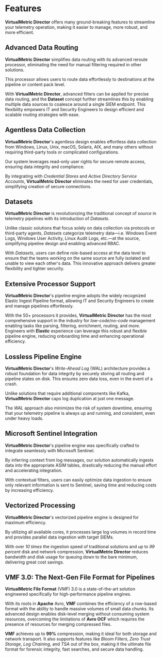 # Features

**VirtualMetric Director** offers many ground-breaking features to streamline your telemetry operation, making it easier to manage, more robust, and more efficient.

## Advanced Data Routing

**VirtualMetric Director** simplifies data routing with its advanced reroute processor, eliminating the need for manual filtering required in other solutions.

This processor allows users to route data effortlessly to destinations at the pipeline or content pack level.

With **VirtualMetric Director**, advanced filters can be applied for precise data routing, and the **Dataset** concept further streamlines this by enabling multiple data sources to coalesce around a single SIEM endpoint. This flexibility empowers IT and Security Engineers to design efficient and scalable routing strategies with ease.

## Agentless Data Collection

**VirtualMetric Director**'s agentless design enables effortless data collection from Windows, Linux, Unix, macOS, Solaris, AIX, and many others without requiring third-party tools or complicated configurations. 

Our system leverages read-only user rights for secure remote access, ensuring data integrity and compliance.

By integrating with _Credential Stores_ and _Active Directory Service Accounts_, **VirtualMetric Director** eliminates the need for user credentials, simplifying creation of secure connections.

## Datasets

**VirtualMetric Director** is revolutionizing the traditional concept of _source_ in telemetry pipelines with its introduction of _Datasets_.

Unlike classic solutions that focus solely on data collection via protocols or third-party agents, _Datasets_ categorize telemetry data&mdash;i.e. Windows Event Logs, Windows User Activity, Linux Audit Logs, etc.&mdash;at the source, simplifying pipeline design and enabling advanced RBAC.

With _Datasets_, users can define role-based access at the data level to ensure that the teams working on the same source are fully isolated and unable to view each other's data. This innovative approach delivers greater flexibility and tighter security.

## Extensive Processor Support

**VirtualMetric Director**'s pipeline engine adopts the widely recognized Elastic Ingest Pipeline format, allowing IT and Security Engineers to create and manage pipelines effortlessly.

With the 50+ processors it provides, **VirtualMetric Director** has the most comprehensive support in the industry for _low-code_/_no-code_ management enabling tasks like parsing, filtering, enrichment, routing, and more. Engineers with **Elastic** experience can leverage this robust and flexible pipeline engine, reducing onboarding time and enhancing operational efficiency.

## Lossless Pipeline Engine

**VirtualMetric Director**'s _Write-Ahead Log_ (WAL) architecture provides a robust foundation for data integrity by securely storing all routing and pipeline states on disk. This ensures zero data loss, even in the event of a crash.

Unlike solutions that require additional components like Kafka, **VirtualMetric Director** caps log duplication at just one message.

The _WAL_ approach also minimizes the risk of system downtime, ensuring that your telemetry pipeline is always up and running, and consistent, even under heavy loads.

## Microsoft Sentinel Integration

**VirtualMetric Director**'s pipeline engine was specifically crafted to integrate seamlessly with Microsoft Sentinel.

By inferring context from log messages, our solution automatically ingests data into the appropriate ASIM tables, drastically reducing the manual effort and accelerating integration.

With contextual filters, users can easily optimize data ingestion to ensure only relevant information is sent to Sentinel, saving time and reducing costs by increasing efficiency.

## Vectorized Processing 

**VirtualMetric Director**'s vectorized pipeline engine is designed for maximum efficiency.

By utilizing all available cores, it processes large log volumes in record time and provides parallel data ingestion with target SIEMs.

With over _10 times_ the ingestion speed of traditional solutions and up to _99 percent_ disk and network compression, **VirtualMetric Director** reduces bandwidth and disk usage for queuing down to the bare minimum, delivering great cost savings.

## VMF 3.0: The Next-Gen File Format for Pipelines

**VirtualMetric File Format** (VMF) 3.0 is a state-of-the-art solution engineered specifically for high-performance pipeline engines.

With its roots in **Apache** Avro, **VMF** combines the efficiency of a row-based format with the ability to handle massive volumes of small data chunks. Its advanced design enables disk-level merging without consuming system resources, overcoming the limitations of **Avro OCF** which requires the presence of resources for merging compressed files.

**VMF** achieves up to **99%** compression, making it ideal for both storage and network transport. It also supports features like _Bloom Filters_, _Zero Trust Storage_, _Log Chaining_, and _TSA_ out of the box, making it the ultimate file format for forensic integrity, fast searches, and secure data handling.
